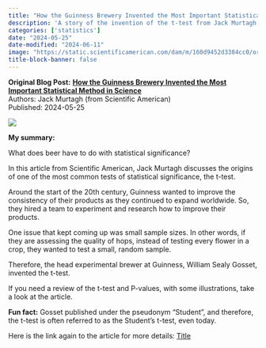 ```yaml
---
title: "How the Guinness Brewery Invented the Most Important Statistical Method in Science"
description: 'A story of the invention of the t-test from Jack Murtagh of Scientific American'
categories: ['statistics']
date: "2024-05-25"
date-modified: "2024-06-11"
image: "https://static.scientificamerican.com/dam/m/160d9452d3384cc0/original/guinness_graphic1_desktop.png?w=2000"
title-block-banner: false
---
```


::: {.hero-banner}
::: {.hero-text}
**Original Blog Post:**
**[How the Guinness Brewery Invented the Most Important Statistical Method in Science](https://www.scientificamerican.com/article/how-the-guinness-brewery-invented-the-most-important-statistical-method-in/)** <br>
Authors: Jack Murtagh (from Scientific American) <br>
Published: 2024-05-25
:::
::: {.hero-image}
![](https://static.scientificamerican.com/dam/m/160d9452d3384cc0/original/guinness_graphic1_desktop.png?w=2000)
:::
:::

**My summary:**

What does beer have to do with statistical significance?

In this article from Scientific American, Jack Murtagh discusses the origins of
one of the most common tests of statistical significance, the t-test.

Around the start of the 20th century, Guinness wanted to improve the
consistency of their products as they continued to expand worldwide. So, they
hired a team to experiment and research how to improve their products.

One issue that kept coming up was small sample sizes. In other words, if they
are assessing the quality of hops, instead of testing every flower in a crop,
they wanted to test a small, random sample.

<!-- Then, comes the question of, if their quality metric does not match the desired
number, does this indicate that the entire crop is actually bad? Or, maybe they
were unlucky and this random sample that they picked out is bad, but the rest
of the crop is okay? -->

<!-- In comes the t-test, invented by William Sealy Gosset, the head experimental
brewer at Guinness. -->
Therefore, the head experimental brewer at Guinness, William Sealy Gosset,
invented the t-test.

<!-- Say we have some quality metric for this crop of hops, and we expect the value to be 8, but our random sample comes in at 6. If we assume that the full crop is normal, what is the probability that a random sample would have a value of 6, just by chance? -->

<!-- Typically, if this probability is less than 5%, we identify the difference between the desired metric of 8 and the measured value of 6 as being statistically significant. -->

If you need a review of the t-test and P-values, with some illustrations, take
a look at the article.

**Fun fact:** Gosset published under the pseudonym "Student", and therefore,
the t-test is often referred to as the Student's t-test, even today.

Here is the link again to the article for more details:
[Title](Link)
